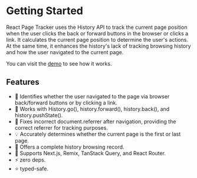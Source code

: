 # Getting Started

React Page Tracker uses the History API to track the current page position when the user clicks the back or forward buttons in the browser or clicks a link. It calculates the current page position to determine the user's actions. At the same time, it enhances the history's lack of tracking browsing history and how the user navigated to the current page.

You can visit the [demo](/demo) to see how it works.

## Features
- 📝 Identifies whether the user navigated to the page via browser back/forward buttons or by clicking a link.
- 🧩 Works with History.go(), history.forward(), history.back(), and history.pushState().
- 🐞 Fixes incorrect document.referrer after navigation, providing the correct referrer for tracking purposes.
- 💡 Accurately determines whether the current page is the first or last page.
- 🧭 Offers a complete history browsing record.
- 🚀 Supports Next.js, Remix, TanStack Query, and React Router.
- ⚡️ zero deps.
- ⭐️ typed-safe.

